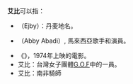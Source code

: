 '''艾比'''可以指：
*{{link-da|艾比 (丹麦)|Ejby (Glostrup)}}（Ejby）：丹麦地名。
*{{le|艾比·阿巴迪|Abby Abadi}}（Abby Abadi）, 馬來西亞歌手和演員。
*《{{link-en|艾比 (電影)|Abby (film)}}》，1974年上映的電影。
*艾比：台灣女子團體[[G.O.F|G.O.F]]中的一員。
*艾比：南非騎師

{{Disambig|Cat=二字消歧義}}